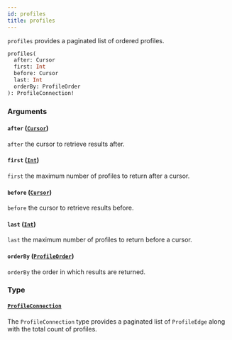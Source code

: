 ```yaml
---
id: profiles
title: profiles
---
```



`profiles` provides a paginated list of ordered profiles.

```graphql
profiles(
  after: Cursor
  first: Int
  before: Cursor
  last: Int
  orderBy: ProfileOrder
): ProfileConnection!
```


### Arguments

#### `after` ([`Cursor`](/cyberconnect/reference/scalars/cursor))

`after` the cursor to retrieve results after.


#### `first` ([`Int`](/cyberconnect/reference/scalars/int))

`first` the maximum number of profiles to return after a cursor.


#### `before` ([`Cursor`](/cyberconnect/reference/scalars/cursor))

`before` the cursor to retrieve results before.


#### `last` ([`Int`](/cyberconnect/reference/scalars/int))

`last` the maximum number of profiles to return before a cursor.


#### `orderBy` ([`ProfileOrder`](/cyberconnect/reference/inputs/profile-order))

`orderBy` the order in which results are returned.


### Type

#### [`ProfileConnection`](/cyberconnect/reference/objects/profile-connection) 

The `ProfileConnection` type provides a paginated list of `ProfileEdge` along with the total count of profiles.




